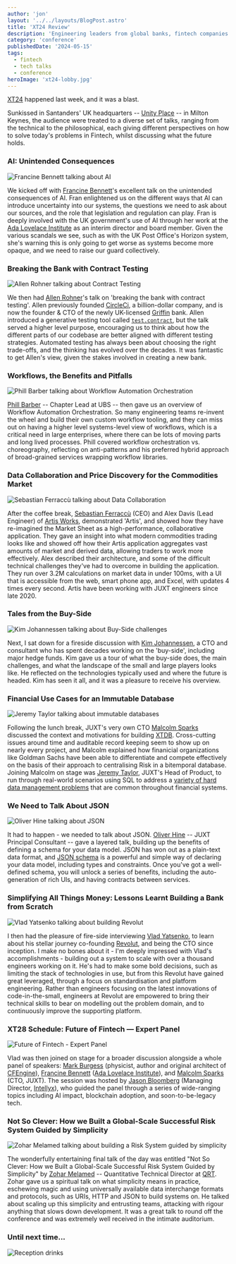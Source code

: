 ```yaml
---
author: 'jon'
layout: '../../layouts/BlogPost.astro'
title: 'XT24 Review'
description: 'Engineering leaders from global banks, fintech companies and hedge funds met in Milton Keynes for XT24 Fintech Conf'
category: 'conference'
publishedDate: '2024-05-15'
tags:
  - fintech
  - tech talks
  - conference
heroImage: 'xt24-lobby.jpg'
---
```



[XT24](https://www.juxt.pro/xt24/) happened last week, and it was a blast.

Sunkissed in Santanders' UK headquarters -- [Unity Place](https://www.unityplace.co.uk/) -- in Milton Keynes, the audience were treated to a diverse set of talks, ranging from the technical to the philosophical, each giving different perspectives on how to solve today's problems in Fintech, whilst discussing what the future holds.

### AI: Unintended Consequences


<Image alt='Francine Bennett talking about AI' src={ai} />

We kicked off with [Francine Bennett](https://www.adalovelaceinstitute.org/person/francine-bennett/)'s excellent talk on the unintended consequences of AI. Fran enlightened us on the different ways that AI can introduce uncertainty into our systems, the questions we need to ask about our sources, and the role that legislation and regulation can play. Fran is deeply involved with the UK government's use of AI through her work at the [Ada Lovelace Institute](https://www.adalovelaceinstitute.org/) as an interim director and board member. Given the various scandals we see, such as with the UK Post Office's Horizon system, she's warning this is only going to get worse as systems become more opaque, and we need to raise our guard collectively.

### Breaking the Bank with Contract Testing


<Image alt='Allen Rohner talking about Contract Testing' src={breaking} />

We then had [Allen Rohner](https://www.linkedin.com/in/allenrohner/)'s talk on 'breaking the bank with contract testing'. Allen previously founded [CircleCi](https://circleci.com/), a billion-dollar company, and is now the founder & CTO of the newly UK-licensed [Griffin](https://griffin.com/) bank. Allen introduced a generative testing tool called [`test.contract`](https://github.com/griffinbank/test.contract), but the talk served a higher level purpose, encouraging us to think about how the different parts of our codebase are better aligned with different testing strategies. Automated testing has always been about choosing the right trade-offs, and the thinking has evolved over the decades. It was fantastic to get Allen's view, given the stakes involved in creating a new bank.

### Workflows, the Benefits and Pitfalls


<Image alt='Phill Barber talking about Workflow Automation Orchestration' src={workflows} />

[Phill Barber](https://www.linkedin.com/in/phill-barber-5b656a21/) -- Chapter Lead at UBS -- then gave us an overview of Workflow Automation Orchestration. So many engineering teams re-invent the wheel and build their own custom workflow tooling, and they can miss out on having a higher level systems-level view of workflows, which is a critical need in large enterprises, where there can be lots of moving parts and long lived processes. Phill covered workflow orchestration vs. choreography, reflecting on anti-patterns and his preferred hybrid approach of broad-grained services wrapping workflow libraries.

### Data Collaboration and Price Discovery for the Commodities Market


<Image alt='Sebastian Ferraccù talking about Data Collaboration' src={datacollab} />

After the coffee break, [Sebastian Ferraccù](https://www.linkedin.com/in/sebastian-ferracc%C3%B9-27b9b71ba/) (CEO) and Alex Davis (Lead Engineer) of [Artis Works](https://www.artis.works/), demonstrated 'Artis', and showed how they have re-imagined the Market Sheet as a high-performance, collaborative application. They gave an insight into what modern commodities trading looks like and showed off how their Artis application aggregates vast amounts of market and derived data, allowing traders to work more effectively. Alex described their architecture, and some of the difficult technical challenges they've had to overcome in building the application. They run over 3.2M calculations on market data in under 100ms, with a UI that is accessible from the web, smart phone app, and Excel, with updates 4 times every second. Artis have been working with JUXT engineers since late 2020.

### Tales from the Buy-Side


<Image alt='Kim Johannessen talking about Buy-Side challenges' src={tales} />

Next, I sat down for a fireside discussion with [Kim Johannessen](https://www.linkedin.com/in/kjohannessen), a CTO and consultant who has spent decades working on the 'buy-side', including major hedge funds. Kim gave us a tour of what the buy-side does, the main challenges, and what the landscape of the small and large players looks like. He reflected on the technologies typically used and where the future is headed. Kim has seen it all, and it was a pleasure to receive his overview.

### Financial Use Cases for an Immutable Database


<Image alt='Jeremy Taylor talking about immutable databases' src={database} />

Following the lunch break, JUXT's very own CTO [Malcolm Sparks](https://www.juxt.pro/team/mal/) discussed the context and motivations for building [XTDB](https://xtdb.com). Cross-cutting issues around time and auditable record keeping seem to show up on nearly every project, and Malcolm explained how finanicial organizations like Goldman Sachs have been able to differentiate and compete effectively on the basis of their approach to centralising Risk in a bitemporal database. Joining Malcolm on stage was [Jeremy Taylor](https://www.juxt.pro/team/jdt/), JUXT's Head of Product, to run through real-world scenarios using SQL to address a [variety of hard data management problems](https://docs.xtdb.com/tutorials/financial-usecase/time-in-finance.html) that are common throughout financial systems.

### We Need to Talk About JSON


<Image alt='Oliver Hine talking about JSON' src={json} />

It had to happen - we needed to talk about JSON. [Oliver Hine](https://www.linkedin.com/in/oliyh/) -- JUXT Principal Consultant -- gave a layered talk, building up the benefits of defining a schema for your data model. JSON has won out as a plain-text data format, and [JSON schema](https://json-schema.org/) is a powerful and simple way of declaring your data model, including types and constraints. Once you've got a well-defined schema, you will unlock a series of benefits, including the auto-generation of rich UIs, and having contracts between services.

### Simplifying All Things Money: Lessons Learnt Building a Bank from Scratch


<Image alt='Vlad Yatsenko talking about building Revolut' src={vlad} />

I then had the pleasure of fire-side interviewing [Vlad Yatsenko](https://www.linkedin.com/in/yatsenko), to learn about his stellar journey co-founding [Revolut](https://www.revolut.com/), and being the CTO since inception. I make no bones about it - I'm deeply impressed with Vlad's accomplishments - building out a system to scale with over a thousand engineers working on it. He's had to make some bold decisions, such as limiting the stack of technologies in use, but from this Revolut have gained great leveraged, through a focus on standardisation and platform engineering. Rather than engineers focusing on the latest innovations of code-in-the-small, engineers at Revolut are empowered to bring their technical skills to bear on modelling out the problem domain, and to continuously improve the supporting platform.

### XT28 Schedule: Future of Fintech — Expert Panel


<Image alt='Future of Fintech - Expert Panel' src={panel} />

Vlad was then joined on stage for a broader discussion alongside a whole panel of speakers: [Mark Burgess](https://www.linkedin.com/in/markburgessoslo/) (physicist, author and original architect of [CFEngine](http://cfengine.com/)), [Francine Bennett](https://www.adalovelaceinstitute.org/person/francine-bennett/) ([Ada Lovelace Institute](https://www.adalovelaceinstitute.org/)), and [Malcolm Sparks](https://www.juxt.pro/team/mal/) (CTO, JUXT). The session was hosted by [Jason Bloomberg](https://www.linkedin.com/in/jasonbloomberg/) (Managing Director, [Intellyx](https://intellyx.com/)), who guided the panel through a series of wide-ranging topics including AI impact, blockchain adoption, and soon-to-be-legacy tech.

### Not So Clever: How we Built a Global-Scale Successful Risk System Guided by Simplicity


<Image alt='Zohar Melamed talking about building a Risk System guided by simplicity' src={zohar} />

The wonderfully entertaining final talk of the day was entitled "Not So Clever: How we Built a Global-Scale Successful Risk System Guided by Simplicity" by [Zohar Melamed](https://www.linkedin.com/in/zohar-melamed-ba7394/) -- Quantitative Technical Director at [QRT](https://www.qube-rt.com/). Zohar gave us a spiritual talk on what simplicity means in practice, eschewing magic and using universally available data interchange formats and protocols, such as URIs, HTTP and JSON to build systems on. He talked about scaling up this simplicity and entrusting teams, attacking with rigour anything that slows down development. It was a great talk to round off the conference and was extremely well received in the intimate auditorium.

### Until next time...


<Image alt='Reception drinks' src={drinks} />

